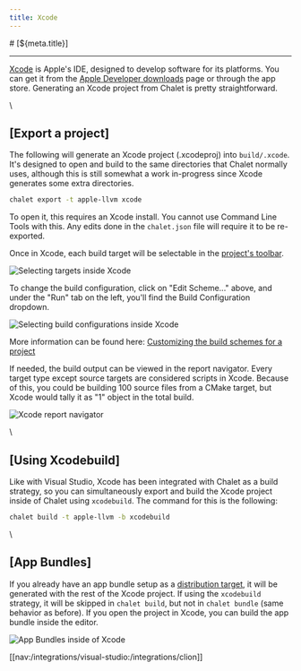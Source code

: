 ```yaml
---
title: Xcode
---
```


<PageCategory id="ides" />
# [${meta.title}]

---

[Xcode](https://developer.apple.com/xcode) is Apple's IDE, designed to develop software for its platforms. You can get it from the [Apple Developer downloads](https://developer.apple.com/download/all/) page or through the app store. Generating an Xcode project from Chalet is pretty straightforward.

\\

## [Export a project]

The following will generate an Xcode project (.xcodeproj) into `build/.xcode`. It's designed to open and build to the same directories that Chalet normally uses, although this is still somewhat a work in-progress since Xcode generates some extra directories.

```bash
chalet export -t apple-llvm xcode
```

To open it, this requires an Xcode install. You cannot use Command Line Tools with this. Any edits done in the `chalet.json` file will require it to be re-exported.

Once in Xcode, each build target will be selectable in the [project's toolbar](https://developer.apple.com/documentation/xcode/customizing-the-build-schemes-for-a-project).

![Selecting targets inside Xcode](/images/xcode/xcode-shot1.png)

To change the build configuration, click on "Edit Scheme..." above, and under the "Run" tab on the left, you'll find the Build Configuration dropdown.

![Selecting build configurations inside Xcode](/images/xcode/xcode-shot2.png)

More information can be found here: [Customizing the build schemes for a project](https://developer.apple.com/documentation/xcode/customizing-the-build-schemes-for-a-project)

If needed, the build output can be viewed in the report navigator. Every target type except source targets are considered scripts in Xcode. Because of this, you could be building 100 source files from a CMake target, but Xcode would tally it as "1" object in the total build.

![Xcode report navigator](/images/xcode/xcode-shot3.png)

\\

## [Using Xcodebuild]

Like with Visual Studio, Xcode has been integrated with Chalet as a build strategy, so you can simultaneously export and build the Xcode project inside of Chalet using `xcodebuild`. The command for this is the following:

```bash
chalet build -t apple-llvm -b xcodebuild
```

\\

## [App Bundles]

If you already have an app bundle setup as a [distribution target](/docs/describing-the-distribution?id=mac-os-bundles), it will be generated with the rest of the Xcode project. If using the `xcodebuild` strategy, it will be skipped in `chalet build`, but not in `chalet bundle` (same behavior as before). If you open the project in Xcode, you can build the app bundle inside the editor.

![App Bundles inside of Xcode](/images/xcode/xcode-shot4.png)


[[nav:/integrations/visual-studio:/integrations/clion]]
